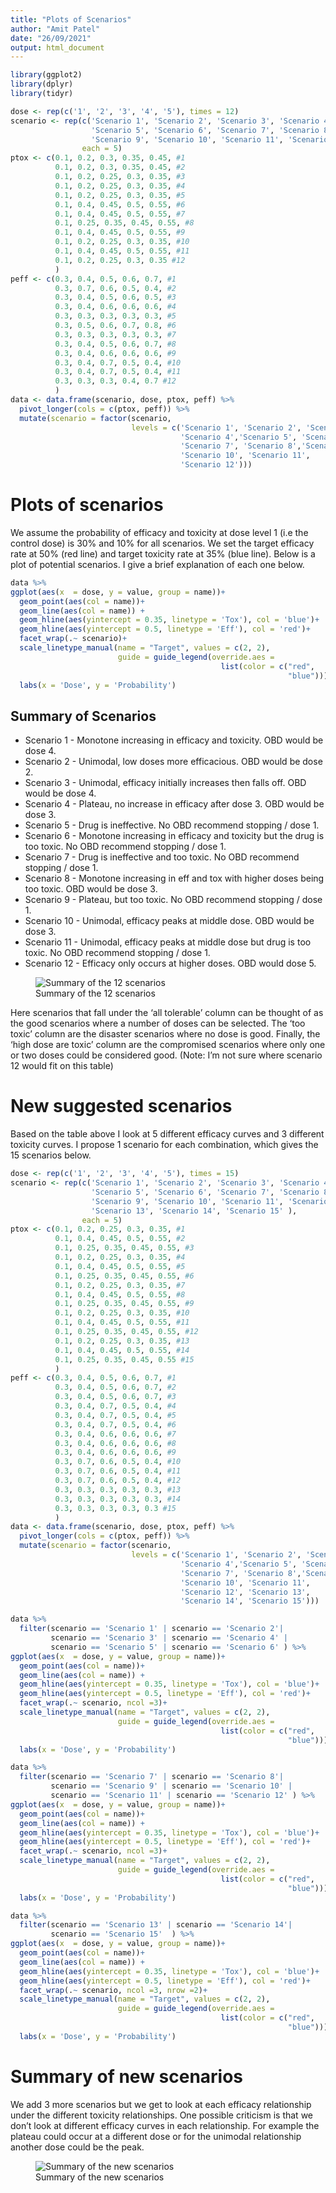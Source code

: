 ```yaml
---
title: "Plots of Scenarios"
author: "Amit Patel"
date: "26/09/2021"
output: html_document
---
```


```r
library(ggplot2)
library(dplyr)
library(tidyr)
```

```r
dose <- rep(c('1', '2', '3', '4', '5'), times = 12)
scenario <- rep(c('Scenario 1', 'Scenario 2', 'Scenario 3', 'Scenario 4',
                  'Scenario 5', 'Scenario 6', 'Scenario 7', 'Scenario 8',
                  'Scenario 9', 'Scenario 10', 'Scenario 11', 'Scenario 12'),
                each = 5)
ptox <- c(0.1, 0.2, 0.3, 0.35, 0.45, #1
          0.1, 0.2, 0.3, 0.35, 0.45, #2
          0.1, 0.2, 0.25, 0.3, 0.35, #3
          0.1, 0.2, 0.25, 0.3, 0.35, #4
          0.1, 0.2, 0.25, 0.3, 0.35, #5
          0.1, 0.4, 0.45, 0.5, 0.55, #6
          0.1, 0.4, 0.45, 0.5, 0.55, #7
          0.1, 0.25, 0.35, 0.45, 0.55, #8
          0.1, 0.4, 0.45, 0.5, 0.55, #9
          0.1, 0.2, 0.25, 0.3, 0.35, #10
          0.1, 0.4, 0.45, 0.5, 0.55, #11
          0.1, 0.2, 0.25, 0.3, 0.35 #12
          )
peff <- c(0.3, 0.4, 0.5, 0.6, 0.7, #1
          0.3, 0.7, 0.6, 0.5, 0.4, #2
          0.3, 0.4, 0.5, 0.6, 0.5, #3
          0.3, 0.4, 0.6, 0.6, 0.6, #4
          0.3, 0.3, 0.3, 0.3, 0.3, #5
          0.3, 0.5, 0.6, 0.7, 0.8, #6
          0.3, 0.3, 0.3, 0.3, 0.3, #7
          0.3, 0.4, 0.5, 0.6, 0.7, #8
          0.3, 0.4, 0.6, 0.6, 0.6, #9
          0.3, 0.4, 0.7, 0.5, 0.4, #10
          0.3, 0.4, 0.7, 0.5, 0.4, #11
          0.3, 0.3, 0.3, 0.4, 0.7 #12
          )
data <- data.frame(scenario, dose, ptox, peff) %>% 
  pivot_longer(cols = c(ptox, peff)) %>% 
  mutate(scenario = factor(scenario, 
                           levels = c('Scenario 1', 'Scenario 2', 'Scenario 3',
                                      'Scenario 4','Scenario 5', 'Scenario 6',
                                      'Scenario 7', 'Scenario 8','Scenario 9',
                                      'Scenario 10', 'Scenario 11', 
                                      'Scenario 12')))
```


# Plots of scenarios

We assume the probability of efficacy and toxicity at dose level 1 (i.e the control dose) is 30% and 10% for all scenarios. We set the target efficacy rate at 50% (red line) and target toxicity rate at 35% (blue line). Below is a plot of potential scenarios. I give a brief explanation of each one below. 

```r
data %>% 
ggplot(aes(x  = dose, y = value, group = name))+
  geom_point(aes(col = name))+
  geom_line(aes(col = name)) +
  geom_hline(aes(yintercept = 0.35, linetype = 'Tox'), col = 'blue')+
  geom_hline(aes(yintercept = 0.5, linetype = 'Eff'), col = 'red')+
  facet_wrap(.~ scenario)+
  scale_linetype_manual(name = "Target", values = c(2, 2), 
                        guide = guide_legend(override.aes = 
                                               list(color = c("red",
                                                              "blue"))))+
  labs(x = 'Dose', y = 'Probability')
```


## Summary of Scenarios
* Scenario 1 - Monotone increasing in efficacy and toxicity. OBD would be dose 4. 
* Scenario 2 - Unimodal, low doses more efficacious. OBD would be dose 2. 
* Scenario 3 - Unimodal, efficacy initially increases then falls off. OBD would be dose 4. 
* Scenario 4 - Plateau, no increase in efficacy after dose 3. OBD would be dose 3. 
* Scenario 5 - Drug is ineffective. No OBD recommend stopping / dose 1. 
* Scenario 6 - Monotone increasing in efficacy and toxicity but the drug is too toxic. No OBD recommend stopping / dose 1. 
* Scenario 7 - Drug is ineffective and too toxic. No OBD recommend stopping / dose 1. 
* Scenario 8 - Monotone increasing in eff and tox with higher doses being too toxic. OBD would be dose 3. 
* Scenario 9 - Plateau, but too toxic. No OBD recommend stopping / dose 1. 
* Scenario 10 - Unimodal, efficacy peaks at middle dose. OBD would be dose 3. 
* Scenario 11 - Unimodal, efficacy peaks at middle dose but drug is too toxic. No OBD recommend stopping / dose 1. 
* Scenario 12 - Efficacy only occurs at higher doses. OBD would dose 5. 

![Summary of the 12 scenarios](Summary1.PNG)

Here scenarios that fall under the 'all tolerable' column can be thought of as the good scenarios where a number of doses can be selected. The 'too toxic' column are the disaster scenarios where no dose is good. Finally, the 'high dose are toxic' column are the compromised scenarios where only one or two doses could be considered good. (Note: I'm not sure where scenario 12 would fit on this table)

# New suggested scenarios 
Based on the table above I look at 5 different efficacy curves and 3 different toxicity curves. I propose 1 scenario for each combination, which gives the 15 scenarios below. 
```r
dose <- rep(c('1', '2', '3', '4', '5'), times = 15)
scenario <- rep(c('Scenario 1', 'Scenario 2', 'Scenario 3', 'Scenario 4',
                  'Scenario 5', 'Scenario 6', 'Scenario 7', 'Scenario 8',
                  'Scenario 9', 'Scenario 10', 'Scenario 11', 'Scenario 12',
                  'Scenario 13', 'Scenario 14', 'Scenario 15' ),
                each = 5)
ptox <- c(0.1, 0.2, 0.25, 0.3, 0.35, #1
          0.1, 0.4, 0.45, 0.5, 0.55, #2
          0.1, 0.25, 0.35, 0.45, 0.55, #3
          0.1, 0.2, 0.25, 0.3, 0.35, #4
          0.1, 0.4, 0.45, 0.5, 0.55, #5
          0.1, 0.25, 0.35, 0.45, 0.55, #6
          0.1, 0.2, 0.25, 0.3, 0.35, #7
          0.1, 0.4, 0.45, 0.5, 0.55, #8
          0.1, 0.25, 0.35, 0.45, 0.55, #9
          0.1, 0.2, 0.25, 0.3, 0.35, #10
          0.1, 0.4, 0.45, 0.5, 0.55, #11
          0.1, 0.25, 0.35, 0.45, 0.55, #12
          0.1, 0.2, 0.25, 0.3, 0.35, #13
          0.1, 0.4, 0.45, 0.5, 0.55, #14
          0.1, 0.25, 0.35, 0.45, 0.55 #15
          )
peff <- c(0.3, 0.4, 0.5, 0.6, 0.7, #1
          0.3, 0.4, 0.5, 0.6, 0.7, #2
          0.3, 0.4, 0.5, 0.6, 0.7, #3
          0.3, 0.4, 0.7, 0.5, 0.4, #4
          0.3, 0.4, 0.7, 0.5, 0.4, #5
          0.3, 0.4, 0.7, 0.5, 0.4, #6
          0.3, 0.4, 0.6, 0.6, 0.6, #7
          0.3, 0.4, 0.6, 0.6, 0.6, #8
          0.3, 0.4, 0.6, 0.6, 0.6, #9
          0.3, 0.7, 0.6, 0.5, 0.4, #10
          0.3, 0.7, 0.6, 0.5, 0.4, #11
          0.3, 0.7, 0.6, 0.5, 0.4, #12
          0.3, 0.3, 0.3, 0.3, 0.3, #13
          0.3, 0.3, 0.3, 0.3, 0.3, #14
          0.3, 0.3, 0.3, 0.3, 0.3 #15
          )
data <- data.frame(scenario, dose, ptox, peff) %>% 
  pivot_longer(cols = c(ptox, peff)) %>% 
  mutate(scenario = factor(scenario, 
                           levels = c('Scenario 1', 'Scenario 2', 'Scenario 3',
                                      'Scenario 4','Scenario 5', 'Scenario 6',
                                      'Scenario 7', 'Scenario 8','Scenario 9',
                                      'Scenario 10', 'Scenario 11',
                                      'Scenario 12', 'Scenario 13',
                                      'Scenario 14', 'Scenario 15')))
```

```r
data %>% 
  filter(scenario == 'Scenario 1' | scenario == 'Scenario 2'|
         scenario == 'Scenario 3' | scenario == 'Scenario 4' | 
         scenario == 'Scenario 5' | scenario == 'Scenario 6' ) %>% 
ggplot(aes(x  = dose, y = value, group = name))+
  geom_point(aes(col = name))+
  geom_line(aes(col = name)) +
  geom_hline(aes(yintercept = 0.35, linetype = 'Tox'), col = 'blue')+
  geom_hline(aes(yintercept = 0.5, linetype = 'Eff'), col = 'red')+
  facet_wrap(.~ scenario, ncol =3)+
  scale_linetype_manual(name = "Target", values = c(2, 2),
                        guide = guide_legend(override.aes =
                                               list(color = c("red",
                                                              "blue"))))+
  labs(x = 'Dose', y = 'Probability')
```

```r
data %>% 
  filter(scenario == 'Scenario 7' | scenario == 'Scenario 8'|
         scenario == 'Scenario 9' | scenario == 'Scenario 10' | 
         scenario == 'Scenario 11' | scenario == 'Scenario 12' ) %>% 
ggplot(aes(x  = dose, y = value, group = name))+
  geom_point(aes(col = name))+
  geom_line(aes(col = name)) +
  geom_hline(aes(yintercept = 0.35, linetype = 'Tox'), col = 'blue')+
  geom_hline(aes(yintercept = 0.5, linetype = 'Eff'), col = 'red')+
  facet_wrap(.~ scenario, ncol =3)+
  scale_linetype_manual(name = "Target", values = c(2, 2),
                        guide = guide_legend(override.aes =
                                               list(color = c("red",
                                                              "blue"))))+
  labs(x = 'Dose', y = 'Probability')
```

```r
data %>% 
  filter(scenario == 'Scenario 13' | scenario == 'Scenario 14'|
         scenario == 'Scenario 15'  ) %>% 
ggplot(aes(x  = dose, y = value, group = name))+
  geom_point(aes(col = name))+
  geom_line(aes(col = name)) +
  geom_hline(aes(yintercept = 0.35, linetype = 'Tox'), col = 'blue')+
  geom_hline(aes(yintercept = 0.5, linetype = 'Eff'), col = 'red')+
  facet_wrap(.~ scenario, ncol =3, nrow =2)+
  scale_linetype_manual(name = "Target", values = c(2, 2),
                        guide = guide_legend(override.aes =
                                               list(color = c("red",
                                                              "blue"))))+
  labs(x = 'Dose', y = 'Probability')
```

# Summary of new scenarios 
We add 3 more scenarios but we get to look at each efficacy relationship under the different toxicity relationships. One possible criticism is that we don't look at different efficacy curves in each relationship. For example the plateau could occur at a different dose or for the unimodal relationship another dose could be the peak.  

![Summary of the new scenarios](Summary2.PNG)
